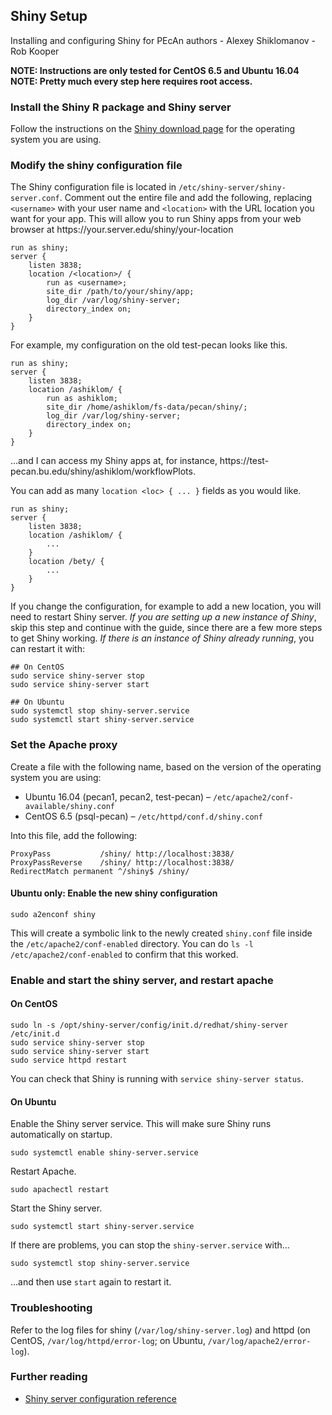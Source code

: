 ## Shiny Setup

Installing and configuring Shiny for PEcAn
authors - Alexey Shiklomanov
        - Rob Kooper

**NOTE: Instructions are only tested for CentOS 6.5 and Ubuntu 16.04**
**NOTE: Pretty much every step here requires root access.**

### Install the Shiny R package and Shiny server

Follow the instructions on the [Shiny download page][shiny-download] for the operating system you are using.

[shiny-download]: https://www.rstudio.com/products/shiny/download-server/

### Modify the shiny configuration file

The Shiny configuration file is located in `/etc/shiny-server/shiny-server.conf`. Comment out the entire file and add the following, replacing `<username>` with your user name and `<location>` with the URL location you want for your app. This will allow you to run Shiny apps from your web browser at https://your.server.edu/shiny/your-location

```
run as shiny;
server {
    listen 3838;
    location /<location>/ {
        run as <username>;
        site_dir /path/to/your/shiny/app;
        log_dir /var/log/shiny-server;
        directory_index on;
    }
}
```

For example, my configuration on the old test-pecan looks like this.

```
run as shiny;
server {
    listen 3838;
    location /ashiklom/ {
        run as ashiklom;
        site_dir /home/ashiklom/fs-data/pecan/shiny/;
        log_dir /var/log/shiny-server;
        directory_index on;
    }
}
```

...and I can access my Shiny apps at, for instance, https://test-pecan.bu.edu/shiny/ashiklom/workflowPlots.

You can add as many `location <loc> { ... }` fields as you would like.

```
run as shiny;
server {
    listen 3838;
    location /ashiklom/ {
        ...
    }
    location /bety/ {
        ...
    }
}
```

If you change the configuration, for example to add a new location, you will need to restart Shiny server.
*If you are setting up a new instance of Shiny*, skip this step and continue with the guide, since there are a few more steps to get Shiny working.
*If there is an instance of Shiny already running*, you can restart it with:

```
## On CentOS
sudo service shiny-server stop
sudo service shiny-server start

## On Ubuntu
sudo systemctl stop shiny-server.service
sudo systemctl start shiny-server.service
```

### Set the Apache proxy

Create a file with the following name, based on the version of the operating system you are using:

* Ubuntu 16.04 (pecan1, pecan2, test-pecan) -- `/etc/apache2/conf-available/shiny.conf`
* CentOS 6.5 (psql-pecan) -- `/etc/httpd/conf.d/shiny.conf`

Into this file, add the following:

```
ProxyPass           /shiny/ http://localhost:3838/
ProxyPassReverse    /shiny/ http://localhost:3838/
RedirectMatch permanent ^/shiny$ /shiny/
```

#### **Ubuntu only:** Enable the new shiny configuration

```
sudo a2enconf shiny
```

This will create a symbolic link to the newly created `shiny.conf` file inside the `/etc/apache2/conf-enabled` directory.
You can do `ls -l /etc/apache2/conf-enabled` to confirm that this worked.

### Enable and start the shiny server, and restart apache

#### On CentOS

```
sudo ln -s /opt/shiny-server/config/init.d/redhat/shiny-server /etc/init.d
sudo service shiny-server stop
sudo service shiny-server start
sudo service httpd restart
```

You can check that Shiny is running with `service shiny-server status`.

#### On Ubuntu

Enable the Shiny server service.
This will make sure Shiny runs automatically on startup.

```
sudo systemctl enable shiny-server.service
```

Restart Apache.

```
sudo apachectl restart
```

Start the Shiny server.

```
sudo systemctl start shiny-server.service
```

If there are problems, you can stop the `shiny-server.service` with...

```
sudo systemctl stop shiny-server.service
```

...and then use `start` again to restart it.


### Troubleshooting

Refer to the log files for shiny (`/var/log/shiny-server.log`) and httpd (on CentOS, `/var/log/httpd/error-log`; on Ubuntu, `/var/log/apache2/error-log`).



### Further reading

* [Shiny server configuration reference](http://docs.rstudio.com/shiny-server/)


